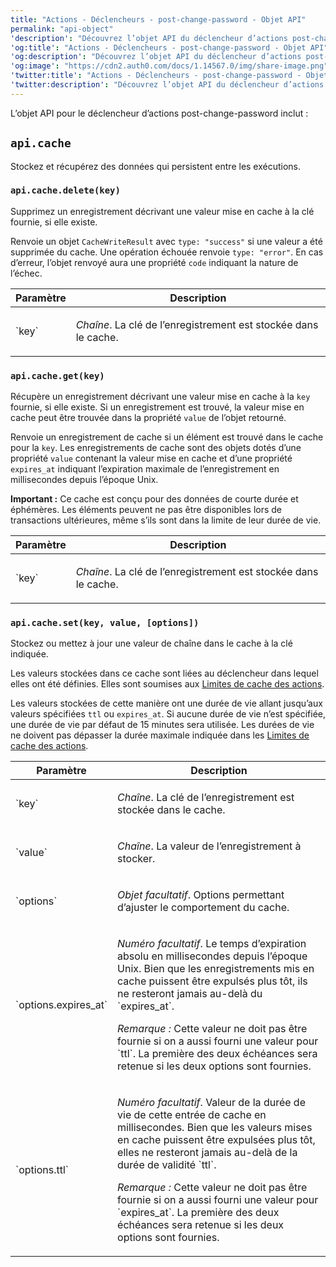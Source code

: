 ---
title: "Actions - Déclencheurs - post-change-password - Objet API"
permalink: "api-object"
'description': "Découvrez l’objet API du déclencheur d’actions post-change-password."
'og:title': "Actions - Déclencheurs - post-change-password - Objet API"
'og:description': "Découvrez l’objet API du déclencheur d’actions post-change-password."
'og:image': "https://cdn2.auth0.com/docs/1.14567.0/img/share-image.png"
'twitter:title': "Actions - Déclencheurs - post-change-password - Objet API"
'twitter:description': "Découvrez l’objet API du déclencheur d’actions post-change-password."
---

L’objet API pour le déclencheur d’actions post-change-password inclut :

## `api.cache`

Stockez et récupérez des données qui persistent entre les exécutions.

### `api.cache.delete(key)`

Supprimez un enregistrement décrivant une valeur mise en cache à la clé fournie, si elle existe.

Renvoie un objet `CacheWriteResult` avec `type: "success"` si une valeur a été supprimée du cache. Une opération échouée renvoie `type: "error"`. En cas d’erreur, l’objet renvoyé aura une propriété
`code` indiquant la nature de l’échec.

<table class="table">
<thead>
<tr>
<th>Paramètre</th>
<th>Description</th>
</tr>
</thead>
<tbody>
<tr>
<td>`key`</td>
<td>
<p><em>Chaîne</em>. La clé de l’enregistrement est stockée dans le cache.</p>
</td>
</tr>
</tbody>
</table>

### `api.cache.get(key)`

Récupère un enregistrement décrivant une valeur mise en cache à la
`key` fournie, si elle existe. Si un enregistrement est trouvé, la valeur mise en cache
peut être trouvée dans la propriété `value` de l’objet retourné.

Renvoie un enregistrement de cache si un élément est trouvé dans le cache pour la
`key`. Les enregistrements de cache sont des objets dotés d’une propriété
`value` contenant la valeur mise en cache et d’une propriété
`expires_at` indiquant l’expiration maximale
de l’enregistrement en millisecondes depuis l’époque Unix.

**Important :**
Ce cache est conçu pour des données de courte durée et éphémères. Les éléments peuvent ne pas être
disponibles lors de transactions ultérieures, même s’ils sont dans la limite de leur
durée de vie.

<table class="table">
<thead>
<tr>
<th>Paramètre</th>
<th>Description</th>
</tr>
</thead>
<tbody>
<tr>
<td>`key`</td>
<td>
<p><em>Chaîne</em>. La clé de l’enregistrement est stockée dans le cache.</p>
</td>
</tr>
</tbody>
</table>

### `api.cache.set(key, value, [options])`

Stockez ou mettez à jour une valeur de chaîne dans le cache à la clé indiquée.

Les valeurs stockées dans ce cache sont liées au déclencheur dans lequel elles ont été définies.
Elles sont soumises aux
[Limites de cache des actions](/docs/fr-ca/customize/actions/limitations).

Les valeurs stockées de cette manière ont une durée de vie allant jusqu’aux valeurs spécifiées
`ttl` ou `expires_at`. Si aucune durée de vie n’est
spécifiée, une durée de vie par défaut de 15 minutes sera utilisée. Les durées de vie
ne doivent pas dépasser la durée maximale indiquée dans les
[Limites de cache des actions](/docs/fr-ca/customize/actions/limitations).

<table class="table">
<thead>
<tr>
<th>Paramètre</th>
<th>Description</th>
</tr>
</thead>
<tbody>
<tr>
<td>`key`</td>
<td>
<p><em>Chaîne</em>. La clé de l’enregistrement est stockée dans le cache.</p>
</td>
</tr>
<tr>
<td>`value`</td>
<td>
<p><em>Chaîne</em>. La valeur de l’enregistrement à stocker.</p>
</td>
</tr>
<tr>
<td>`options`</td>
<td>
<p><em>Objet facultatif</em>. Options permettant d’ajuster le comportement du cache.</p>
</td>
</tr>
<tr>
<td>`options.expires_at`</td>
<td>
<p>
<em>Numéro facultatif</em>. Le temps d’expiration absolu en millisecondes
            depuis l’époque Unix. Bien que les enregistrements mis en cache puissent être expulsés plus tôt,
            ils ne resteront jamais au-delà du
            `expires_at`.
          </p>
<p>
<em>Remarque :</em> Cette valeur ne doit pas être fournie si on a aussi
            fourni une valeur pour `ttl`. La première des deux échéances sera retenue
            si les deux options sont fournies.
          </p>
</td>
</tr>
<tr>
<td>`options.ttl`</td>
<td>
<p>
<em>Numéro facultatif</em>. Valeur de la durée de vie de cette entrée de cache
            en millisecondes. Bien que les valeurs mises en cache puissent être expulsées plus tôt, elles
            ne resteront jamais au-delà de la durée de validité `ttl`.
          </p>
<p>
<em>Remarque :</em> Cette valeur ne doit pas être fournie si on a aussi
            fourni une valeur pour `expires_at`. La première des deux échéances sera retenue
            si les deux options sont fournies.
          </p>
</td>
</tr>
</tbody>
</table>